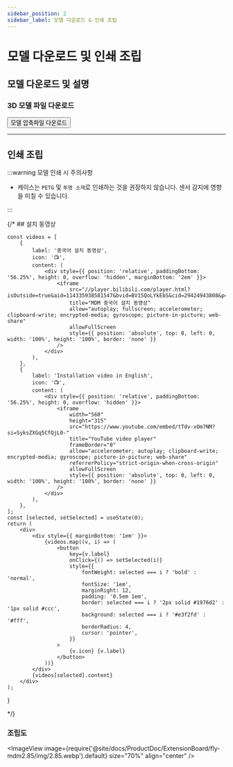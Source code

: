 ```yaml
---
sidebar_position: 2
sidebar_label: 모델 다운로드 & 인쇄 조립
---
```


# 모델 다운로드 및 인쇄 조립

## 모델 다운로드 및 설명

### 3D 모델 파일 다운로드

<Button variant="contained" disableElevation component="a" rel="noopener" href="http://cdn.mellow.klipper.cn/STEP/2.85-MDM.zip">모델 압축파일 다운로드</Button>

----


## 인쇄 조립

:::warning 모델 인쇄 시 주의사항

- 케이스는 `PETG` 및 `투명 소재`로 인쇄하는 것을 권장하지 않습니다. 센서 감지에 영향을 미칠 수 있습니다.

:::

{/* ## 설치 동영상

    const videos = [
        {
            label: '중국어 설치 동영상',
            icon: '📺',
            content: (
                <div style={{ position: 'relative', paddingBottom: '56.25%', height: 0, overflow: 'hidden', marginBottom: '2em' }}>
                    <iframe
                        src="//player.bilibili.com/player.html?isOutside=true&aid=114335938581547&bvid=BV1SQoLYkEbS&cid=29424943808&p=0&autoplay=0"
                        title="MDM 중국어 설치 동영상"
                        allow="autoplay; fullscreen; accelerometer; clipboard-write; encrypted-media; gyroscope; picture-in-picture; web-share"
                        allowFullScreen
                        style={{ position: 'absolute', top: 0, left: 0, width: '100%', height: '100%', border: 'none' }}
                    />
                </div>
            ),
        },
        {
            label: 'Installation video in English',
            icon: '📺',
            content: (
                <div style={{ position: 'relative', paddingBottom: '56.25%', height: 0, overflow: 'hidden' }}>
                    <iframe
                        width="560"
                        height="315"
                        src="https://www.youtube.com/embed/tTdv-xOm7NM?si=SyksZXGq5CfQjL0-"
                        title="YouTube video player"
                        frameBorder="0"
                        allow="accelerometer; autoplay; clipboard-write; encrypted-media; gyroscope; picture-in-picture; web-share"
                        referrerPolicy="strict-origin-when-cross-origin"
                        allowFullScreen
                        style={{ position: 'absolute', top: 0, left: 0, width: '100%', height: '100%', border: 'none' }}
                    />
                </div>
            ),
        },
    ];
    const [selected, setSelected] = useState(0);
    return (
        <div>
            <div style={{ marginBottom: '1em' }}>
                {videos.map((v, i) => (
                    <button
                        key={v.label}
                        onClick={() => setSelected(i)}
                        style={{
                            fontWeight: selected === i ? 'bold' : 'normal',
                            fontSize: '1em',
                            marginRight: 12,
                            padding: '0.5em 1em',
                            border: selected === i ? '2px solid #1976d2' : '1px solid #ccc',
                            background: selected === i ? '#e3f2fd' : '#fff',
                            borderRadius: 4,
                            cursor: 'pointer',
                        }}
                    >
                        {v.icon} {v.label}
                    </button>
                ))}
            </div>
            {videos[selected].content}
        </div>
    );
}

<VideoTabs /> */}

### 조립도
<ImageView image={require('@site/docs/ProductDoc/ExtensionBoard/fly-mdm2.85/img/2.85.webp').default} size="70%" align="center" />
